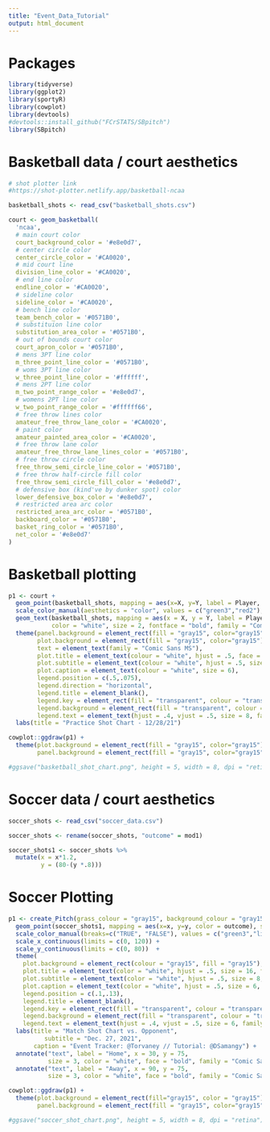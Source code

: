 ```yaml
---
title: "Event_Data_Tutorial"
output: html_document
---
```


# Packages
```r
library(tidyverse)
library(ggplot2)
library(sportyR)
library(cowplot)
library(devtools)
#devtools::install_github("FCrSTATS/SBpitch")
library(SBpitch)
```

# Basketball data / court aesthetics
```r
# shot plotter link
#https://shot-plotter.netlify.app/basketball-ncaa

basketball_shots <- read_csv("basketball_shots.csv")

court <- geom_basketball(
  'ncaa',
  # main court color
  court_background_color = '#e8e0d7',
  # center circle color
  center_circle_color = '#CA0020',
  # mid court line
  division_line_color = '#CA0020',
  # end line color
  endline_color = '#CA0020',
  # sideline color
  sideline_color = '#CA0020',
  # bench line color
  team_bench_color = '#0571B0',
  # substituion line color
  substitution_area_color = '#0571B0',
  # out of bounds court color
  court_apron_color = '#0571B0',
  # mens 3PT line color
  m_three_point_line_color = '#0571B0',
  # woms 3PT line color
  w_three_point_line_color = '#ffffff',
  # mens 2PT line color
  m_two_point_range_color = '#e8e0d7',
  # womens 2PT line color
  w_two_point_range_color = '#ffffff66',
  # free throw lines color
  amateur_free_throw_lane_color = '#CA0020',
  # paint color
  amateur_painted_area_color = '#CA0020',
  # free throw lane color
  amateur_free_throw_lane_lines_color = '#0571B0',
  # free throw circle color
  free_throw_semi_circle_line_color = '#0571B0',
  # free throw half-circle fill color
  free_throw_semi_circle_fill_color = '#e8e0d7',
  # defensive box (kind've by dunker spot) color
  lower_defensive_box_color = '#e8e0d7',
  # restricted area arc color
  restricted_area_arc_color = '#0571B0',
  backboard_color = '#0571B0',
  basket_ring_color = '#0571B0',
  net_color = '#e8e0d7'
)
```

# Basketball plotting
```r
p1 <- court +
  geom_point(basketball_shots, mapping = aes(x=X, y=Y, label = Player, color = Outcome), size = 3) +
  scale_color_manual(aesthetics = "color", values = c("green3","red2"), labels=c("Made", "Missed")) +
  geom_text(basketball_shots, mapping = aes(x = X, y = Y, label = Player), 
            color = "white", size = 2, fontface = "bold", family = "Comic Sans MS") +
  theme(panel.background = element_rect(fill = "gray15", color="gray15"),
        plot.background = element_rect(fill = "gray15", color="gray15"),
        text = element_text(family = "Comic Sans MS"),
        plot.title = element_text(colour = "white", hjust = .5, face = "bold", size = 14, vjust = -1),
        plot.subtitle = element_text(colour = "white", hjust = .5, size = 8),
        plot.caption = element_text(colour = "white", size = 6),
        legend.position = c(.5,.075),
        legend.direction = "horizontal",
        legend.title = element_blank(),
        legend.key = element_rect(fill = "transparent", colour = "transparent"),
        legend.background = element_rect(fill = "transparent", colour = "transparent"),
        legend.text = element_text(hjust = .4, vjust = .5, size = 8, family = "Comic Sans MS", face = "bold", colour = "white")) +
  labs(title = "Practice Shot Chart - 12/28/21") 

cowplot::ggdraw(p1) + 
  theme(plot.background = element_rect(fill = "gray15", color="gray15"),
        panel.background = element_rect(fill = "gray15", color="gray15"))

#ggsave("basketball_shot_chart.png", height = 5, width = 8, dpi = "retina")
```

# Soccer data / court aesthetics
```r
soccer_shots <- read_csv("soccer_data.csv")

soccer_shots <- rename(soccer_shots, "outcome" = mod1)

soccer_shots1 <- soccer_shots %>%
  mutate(x = x*1.2,
         y = (80-(y *.8)))
```

# Soccer Plotting
```r
p1 <- create_Pitch(grass_colour = "gray15", background_colour = "gray15", line_colour = "gray50") +
  geom_point(soccer_shots1, mapping = aes(x=x, y=y, color = outcome), size = 2) +
  scale_color_manual(breaks=c("TRUE", "FALSE"), values = c("green3","lightgrey"), labels=c("Goal", "No Goal")) +
  scale_x_continuous(limits = c(0, 120)) +
  scale_y_continuous(limits = c(0, 80))  + 
  theme(
    plot.background = element_rect(colour = "gray15", fill = "gray15"),
    plot.title = element_text(color = "white", hjust = .5, size = 16, family = "Comic Sans MS", face = "bold", vjust = -1),
    plot.subtitle = element_text(color = "white", hjust = .5, size = 8, family = "Comic Sans MS", face = "bold", vjust = -4),
    plot.caption = element_text(color = "white", hjust = .5, size = 6, family = "Comic Sans MS", face = "bold", vjust = 4),
    legend.position = c(.1,.13),
    legend.title = element_blank(),
    legend.key = element_rect(fill = "transparent", colour = "transparent"),
    legend.background = element_rect(fill = "transparent", colour = "transparent"),
    legend.text = element_text(hjust = .4, vjust = .5, size = 6, family = "Comic Sans MS", face = "bold", colour = "white")) +
  labs(title = "Match Shot Chart vs. Opponent",
          subtitle = "Dec. 27, 2021",
       caption = "Event Tracker: @Torvaney // Tutorial: @DSamangy") +
  annotate("text", label = "Home", x = 30, y = 75, 
           size = 3, color = "white", face = "bold", family = "Comic Sans MS") +
  annotate("text", label = "Away", x = 90, y = 75, 
           size = 3, color = "white", face = "bold", family = "Comic Sans MS")

cowplot::ggdraw(p1) + 
  theme(plot.background = element_rect(fill="gray15", color = "gray15"),
        panel.background = element_rect(fill = "gray15", color="gray15"))

#ggsave("soccer_shot_chart.png", height = 5, width = 8, dpi = "retina")
```

